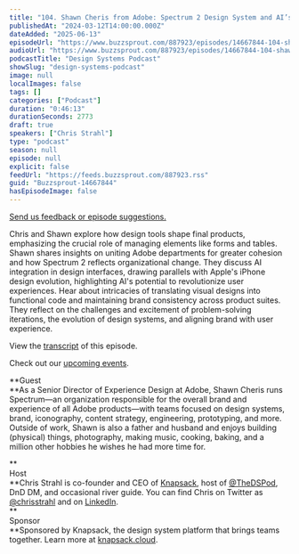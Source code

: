 ```yaml
---
title: "104. Shawn Cheris from Adobe: Spectrum 2 Design System and AI’s Role in the Future of Design"
publishedAt: "2024-03-12T14:00:00.000Z"
dateAdded: "2025-06-13"
episodeUrl: "https://www.buzzsprout.com/887923/episodes/14667844-104-shawn-cheris-from-adobe-spectrum-2-design-system-and-ai-s-role-in-the-future-of-design.mp3"
audioUrl: "https://www.buzzsprout.com/887923/episodes/14667844-104-shawn-cheris-from-adobe-spectrum-2-design-system-and-ai-s-role-in-the-future-of-design.mp3"
podcastTitle: "Design Systems Podcast"
showSlug: "design-systems-podcast"
image: null
localImages: false
tags: []
categories: ["Podcast"]
duration: "0:46:13"
durationSeconds: 2773
draft: true
speakers: ["Chris Strahl"]
type: "podcast"
season: null
episode: null
explicit: false
feedUrl: "https://feeds.buzzsprout.com/887923.rss"
guid: "Buzzsprout-14667844"
hasEpisodeImage: false
---
```

[Send us feedback or episode suggestions.](https://www.buzzsprout.com/twilio/text_messages/887923/open_sms)

Chris and Shawn explore how design tools shape final products, emphasizing the crucial role of managing elements like forms and tables. Shawn shares insights on uniting Adobe departments for greater cohesion and how Spectrum 2 reflects organizational change. They discuss AI integration in design interfaces, drawing parallels with Apple's iPhone design evolution, highlighting AI's potential to revolutionize user experiences. Hear about intricacies of translating visual designs into functional code and maintaining brand consistency across product suites. They reflect on the challenges and excitement of problem-solving iterations, the evolution of design systems, and aligning brand with user experience.

View the [transcript](https://docs.google.com/document/d/1_oYCnx_qbsnMUKeIyv7fDE0FImYpBcNqJewjVDIO15M/edit?usp=sharing) of this episode.

Check out our [upcoming events](https://www.knapsack.cloud/events).  
  
**Guest  
**As a Senior Director of Experience Design at Adobe, Shawn Cheris runs Spectrum—an organization responsible for the overall brand and experience of all Adobe products—with teams focused on design systems, brand, iconography, content strategy, engineering, prototyping, and more. Outside of work, Shawn is also a father and husband and enjoys building (physical) things, photography, making music, cooking, baking, and a million other hobbies he wishes he had more time for. 

**  
Host  
**Chris Strahl is co-founder and CEO of [Knapsack](https://www.knapsack.cloud/), host of [@TheDSPod](https://twitter.com/thedspod), DnD DM, and occasional river guide. You can find Chris on Twitter as [@chrisstrahl](https://twitter.com/chrisstrahl) and on [LinkedIn](https://www.linkedin.com/in/chrisstrahl/).  
**  
Sponsor  
**Sponsored by Knapsack, the design system platform that brings teams together. Learn more at [knapsack.cloud](https://www.knapsack.cloud/?utm_source=podcast).
